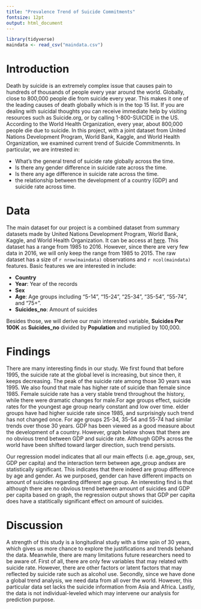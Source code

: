 ```yaml
---
title: "Prevalence Trend of Suicide Commitments"
fontsize: 12pt
output: html_document
---
```


```r
library(tidyverse)
maindata <- read_csv("maindata.csv")
```

# Introduction

Death by suicide is an extremely complex issue that causes pain to hundreds of thousands of people every year around the world. Globally, close to 800,000 people die from suicide every year. This makes it one of the leading causes of death globally which is in the top 15 list. If you are dealing with suicidal thoughts you can receive immediate help by visiting resources such as Suicide.org, or by calling 1-800-SUICIDE in the US. According to the World Health Organization, every year, about 800,000 people die due to suicide. In this project, with a joint dataset from United Nations Development Program, World Bank, Kaggle, and World Health Organization, we examined current trend of Suicide Commitmennts. In particular, we are intrested in:

- What's the general trend of suicide rate globally across the time.
- Is there any gender difference in suicide rate across the time.
- Is there any age difference in suicide rate across the time.
- the relationship between the development of a country (GDP) and suicide rate across time.

# Data

The main dataset for our project is a combined dataset from summary datasets made by United Nations Development Program, World Bank, Kaggle, and World Health Organization. It can be access at [here](https://www.kaggle.com/russellyates88/suicide-rates-overview-1985-to-2016). This dataset has a range from 1985 to 2016. However, since there are very few data in 2016, we will only keep the range from 1985 to 2015. The raw dataset has a size of `r nrow(maindata)` observations and `r ncol(maindata)` features. Basic features we are interested in include:

- **Country**
- **Year**: Year of the records
- **Sex**
- **Age**: Age groups including "5-14", "15-24",  "25-34", "35-54", "55-74", and "75+".
- **Suicides_no**: Amount of suicides

Besides those, we will derive our main interested variable, **Suicides Per 100K** as **Suicides_no** divided by **Population** and mutiplied by 100,000.

# Findings

There are many interesting finds in our study. We first found that before 1995, the suicide rate at the global level is increasing, but since then, it keeps decreasing. The peak of the suicide rate among those 30 years was 1995. We also found that male has higher rate of suicide than female since 1985. Female suicide rate has a very stable trend throughout the history, while there were dramatic changes for male.For age groups effect, suicide rates for the youngest age group nearly constant  and low over time. elder groups have had higher suicide rate since 1985, and surprisingly such trend has not changed once. For age groups 25-34, 35-54 and 55-74 had similar trends over those 30 years. GDP has been viewed as a good measure about the development of a country. However, graph below shows that there are no obvious trend between GDP and suicide rate. Although GDPs across the world have been shifted toward larger direction, such trend persists.

Our regression model indicates that all our main effects (i.e. age_group, sex, GDP per capita) and the interaction term between age_group andsex are statistically significant. This indicates that there indeed are group difference by age and gender. As we purposed, gender can have different impacts on amount of suicides regarding different age group. An interesting find is that although there are no obvious trend between amount of suicides and GDP per capita based on graph, the regression output shows that GDP per capita does have a statitically significant effect on amount of suicides.

# Discussion

A strength of this study is a longitudinal study with a time spin of 30 years, which gives us more chance to explore the justifications and trends behand the data. Meanwhile, there are many limitations future researchers need to be aware of. First of all, there are only few variables that may related with suicide rate. However, there are other factors or latent factors that may reflected by suicide rate such as alcohol use. Secondly, since we have done a global trend analysis, we need data from all over the world. However, this particular data set lacks the suicide information from Asia and  Africa. Lastly, the data is not individual-leveled which may intervene our analysis for prediction purpose.



